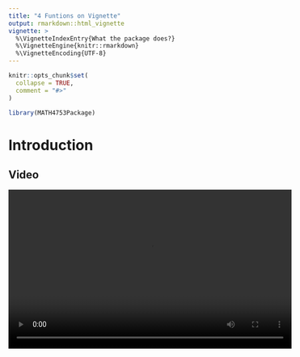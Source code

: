 ```yaml
---
title: "4 Funtions on Vignette"
output: rmarkdown::html_vignette
vignette: >
  %\VignetteIndexEntry{What the package does?}
  %\VignetteEngine{knitr::rmarkdown}
  %\VignetteEncoding{UTF-8}
---
```


```r
knitr::opts_chunk$set(
  collapse = TRUE,
  comment = "#>"
)
```

```r
library(MATH4753Package)
```

# Introduction 


## Video

<video width="560" height="315" controls>
  <source src="Rpackage.mp4" type="video/mp4">
  Your browser does not support the video tag.
</video>


## Direction
```r
getwd()
```

## Dataset file ddt
```r
ddt <- read.csv("DDT.csv")
head(ddt)
```

## Link GITHUB
https://github.com/Thanh-H-Nguyen/math4753testing2.git


## 1/The First Function
```r
set.seed(23);x = rnorm(30,mean=10,sd=12)
MATH4753Package::myci(x)
```

## 2/The Second Function
```r
MATH4753Package::myncurve(x=5,mu =10, sigma =4)
```

## 3/ The Third Function
```r
MATH4753Package::myf(iter=1000,n=10,p=0.5)
```

## 4/ The Fourth Function
```r
MATH4753Package::myboot2(x=rnorm(30))
```


